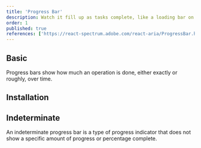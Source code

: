 ```yaml
---
title: 'Progress Bar'
description: Watch it fill up as tasks complete, like a loading bar on a game console, offering visual progress updates.
order: 1
published: true
references: ['https://react-spectrum.adobe.com/react-aria/ProgressBar.html#props']
---
```


## Basic

Progress bars show how much an operation is done, either exactly or roughly, over time.

<Demo component='statuses/progress-bar/progress-bar-demo' />

## Installation

<Install component='progress-bar' />

## Indeterminate

An indeterminate progress bar is a type of progress indicator that does not show a specific amount of progress or percentage complete.

<Demo component='statuses/progress-bar/progress-bar-indeterminate-demo' />
